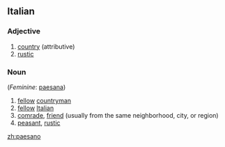 ==Italian==

===Adjective===
{{it-adj|paesan}}

# [[country]] (attributive)
# [[rustic]]

===Noun===
{{it-noun|paesan|m|o|i}} (''Feminine'': [[paesana]])

# [[fellow]] [[countryman]]
# [[fellow]] [[Italian]]
# [[comrade]], [[friend]] (usually from the same neighborhood, city, or region)
# [[peasant]], [[rustic]]


[[zh:paesano]]